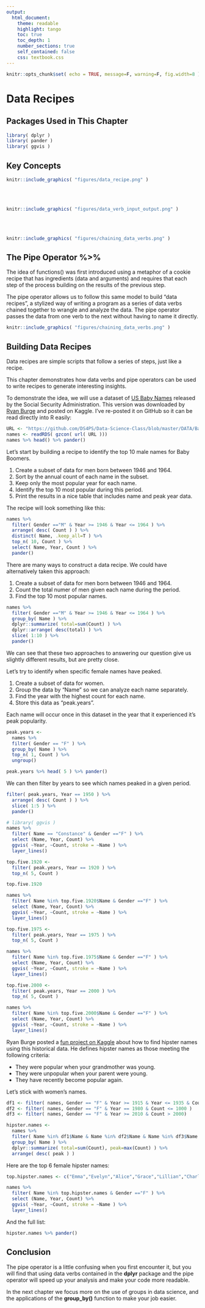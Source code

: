 ```yaml
---
output:
  html_document:
    theme: readable
    highlight: tango
    toc: true
    toc_depth: 1
    number_sections: true
    self_contained: false
    css: textbook.css
---
```


```r
knitr::opts_chunk$set( echo = TRUE, message=F, warning=F, fig.width=8 )
```



# Data Recipes


<style>
th {
    text-align: left;
}
td {
    text-align: left;
}
</style>


## Packages Used in This Chapter

```r
library( dplyr )
library( pander )
library( ggvis )
```



## Key Concepts

```r
knitr::include_graphics( "figures/data_recipe.png" )
```

<br><br>

```r
knitr::include_graphics( "figures/data_verb_input_output.png" )
```

<br><br>

```r
knitr::include_graphics( "figures/chaining_data_verbs.png" )
```




## The Pipe Operator **%>%**

The idea of functions() was first introduced using a metaphor of a cookie recipe that has ingredients (data and arguments) and requires that each step of the process building on the results of the previous step.

The pipe operator allows us to follow this same model to build "data recipes", a stylized way of writing a program as a series of data verbs chained together to wrangle and analyze the data. The pipe operator passes the data from one verb to the next without having to name it directly.

```r
knitr::include_graphics( "figures/chaining_data_verbs.png" )
```


## Building Data Recipes

Data recipes are simple scripts that follow a series of steps, just like a recipe.

This chapter demonstrates how data verbs and pipe operators can be used to write recipes to generate interesting insights. 

To demonstrate the idea, we will use a dataset of [US Baby Names](https://www.kaggle.com/ryanburge/hipster-names/data) released by the Social Security Administration. This version was downloaded by [Ryan Burge](https://www.kaggle.com/ryanburge) and posted on Kaggle. I've re-posted it on GitHub so it can be read directly into R easily:


```r
URL <- "https://github.com/DS4PS/Data-Science-Class/blob/master/DATA/BabyNames.rds?raw=true"
names <- readRDS( gzcon( url( URL )))
names %>% head() %>% pander()
```


Let's start by building a recipe to identify the top 10 male names for Baby Boomers.

1. Create a subset of data for men born between 1946 and 1964. 
2. Sort by the annual count of each name in the subset. 
3. Keep only the most popular year for each name. 
4. Identify the top 10 most popular during this period. 
5. Print the results in a nice table that includes name and peak year data. 

The recipe will look something like this:

```r
names %>% 
  filter( Gender =="M" & Year >= 1946 & Year <= 1964 ) %>%
  arrange( desc( Count ) ) %>%
  distinct( Name, .keep_all=T ) %>%
  top_n( 10, Count ) %>%
  select( Name, Year, Count ) %>%
  pander()
```


There are many ways to construct a data recipe. We could have alternatively taken this approach:

1. Create a subset of data for men born between 1946 and 1964. 
2. Count the total numer of men given each name during the period.
3. Find the top 10 most popular names.

```r
names %>% 
  filter( Gender =="M" & Year >= 1946 & Year <= 1964 ) %>%
  group_by( Name ) %>%
  dplyr::summarize( total=sum(Count) ) %>%
  dplyr::arrange( desc(total) ) %>%
  slice( 1:10 ) %>%
  pander()
```


We can see that these two approaches to answering our question give us slightly different results, but are pretty close. 

Let's try to identify when specific female names have peaked. 

1. Create a subset of data for women. 
2. Group the data by "Name" so we can analyze each name separately.
3. Find the year with the highest count for each name.
4. Store this data as "peak.years". 

Each name will occur once in this dataset in the year that it experienced it's peak popularity.

```r
peak.years <- 
  names %>%
  filter( Gender == "F" ) %>%
  group_by( Name ) %>%
  top_n( 1, Count ) %>% 
  ungroup() 

peak.years %>% head( 5 ) %>% pander()
```

We can then filter by years to see which names peaked in a given period.

```r
filter( peak.years, Year == 1950 ) %>% 
  arrange( desc( Count ) ) %>%
  slice( 1:5 ) %>%
  pander()
```


```r
# library( ggvis )
names %>%
  filter( Name == "Constance" & Gender =="F" ) %>%
  select (Name, Year, Count) %>%
  ggvis( ~Year, ~Count, stroke = ~Name ) %>%
  layer_lines()
```


```r
top.five.1920 <- 
  filter( peak.years, Year == 1920 ) %>% 
  top_n( 5, Count ) 

top.five.1920
```


```r
names %>%
  filter( Name %in% top.five.1920$Name & Gender =="F" ) %>%
  select (Name, Year, Count) %>%
  ggvis( ~Year, ~Count, stroke = ~Name ) %>%
  layer_lines()
```

```r
top.five.1975 <- 
  filter( peak.years, Year == 1975 ) %>% 
  top_n( 5, Count ) 

names %>%
  filter( Name %in% top.five.1975$Name & Gender =="F" ) %>%
  select (Name, Year, Count) %>%
  ggvis( ~Year, ~Count, stroke = ~Name ) %>%
  layer_lines()
```


```r
top.five.2000 <- 
  filter( peak.years, Year == 2000 ) %>% 
  top_n( 5, Count ) 

names %>%
  filter( Name %in% top.five.2000$Name & Gender =="F" ) %>%
  select (Name, Year, Count) %>%
  ggvis( ~Year, ~Count, stroke = ~Name ) %>%
  layer_lines()
```

Ryan Burge posted a [fun project on Kaggle](https://www.kaggle.com/ryanburge/hipster-names/notebook) about how to find hipster names using this historical data. He defines hipster names as those meeting the following criteria:

* They were popular when your grandmother was young. 
* They were unpopular when your parent were young. 
* They have recently become popular again.  

Let's stick with women's names.

```r
df1 <- filter( names, Gender == "F" & Year >= 1915 & Year <= 1935 & Count > 3000 )
df2 <- filter( names, Gender == "F" & Year == 1980 & Count <= 1000 )
df3 <- filter( names, Gender == "F" & Year >= 2010 & Count > 2000)

hipster.names <- 
  names %>%
  filter( Name %in% df1$Name & Name %in% df2$Name & Name %in% df3$Name ) %>%
  group_by( Name ) %>%
  dplyr::summarize( total=sum(Count), peak=max(Count) ) %>%
  arrange( desc( peak ) ) 
```


Here are the top 6 female hipster names:

```r
top.hipster.names <- c("Emma","Evelyn","Alice","Grace","Lillian","Charlotte")

names %>%
  filter( Name %in% top.hipster.names & Gender =="F" ) %>%
  select (Name, Year, Count) %>%
  ggvis( ~Year, ~Count, stroke = ~Name ) %>%
  layer_lines()
```

And the full list:

```r
hipster.names %>% pander()
```


## Conclusion

The pipe operator is a little confusing when you first encounter it, but you will find that using data verbs contained in the **dplyr** package and the pipe operator will speed up your analysis and make your code more readable. 

In the next chapter we focus more on the use of groups in data science, and the applications of the **group_by()** function to make your job easier. 



